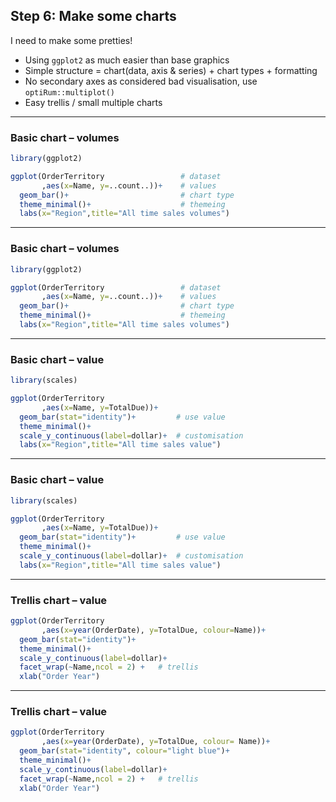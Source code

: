 ## Step 6: Make some charts
I need to make some pretties!

- Using `ggplot2` as much easier than base graphics
- Simple structure = chart(data, axis & series) + chart types + formatting
- No secondary axes as considered bad visualisation, use `optiRum::multiplot()`
- Easy trellis / small multiple charts

------

### Basic chart -- volumes
```r
library(ggplot2)

ggplot(OrderTerritory                 # dataset
       ,aes(x=Name, y=..count..))+    # values
  geom_bar()+                         # chart type
  theme_minimal()+                    # themeing
  labs(x="Region",title="All time sales volumes")
```

------

### Basic chart -- volumes
```r
library(ggplot2)

ggplot(OrderTerritory                 # dataset
       ,aes(x=Name, y=..count..))+    # values
  geom_bar()+                         # chart type
  theme_minimal()+                    # themeing
  labs(x="Region",title="All time sales volumes")
```


------

### Basic chart -- value
```r
library(scales)

ggplot(OrderTerritory               
       ,aes(x=Name, y=TotalDue))+    
  geom_bar(stat="identity")+         # use value
  theme_minimal()+                   
  scale_y_continuous(label=dollar)+  # customisation
  labs(x="Region",title="All time sales value")
```

------

### Basic chart -- value
```r
library(scales)

ggplot(OrderTerritory               
       ,aes(x=Name, y=TotalDue))+    
  geom_bar(stat="identity")+         # use value
  theme_minimal()+                   
  scale_y_continuous(label=dollar)+  # customisation
  labs(x="Region",title="All time sales value")
```


------

### Trellis chart -- value
```r
ggplot(OrderTerritory
       ,aes(x=year(OrderDate), y=TotalDue, colour=Name))+ 
  geom_bar(stat="identity")+
  theme_minimal()+                  
  scale_y_continuous(label=dollar)+ 
  facet_wrap(~Name,ncol = 2) +   # trellis
  xlab("Order Year")
```

------

### Trellis chart -- value
```r
ggplot(OrderTerritory
       ,aes(x=year(OrderDate), y=TotalDue, colour= Name))+ 
  geom_bar(stat="identity", colour="light blue")+
  theme_minimal()+                  
  scale_y_continuous(label=dollar)+ 
  facet_wrap(~Name,ncol = 2) +   # trellis
  xlab("Order Year")
```
